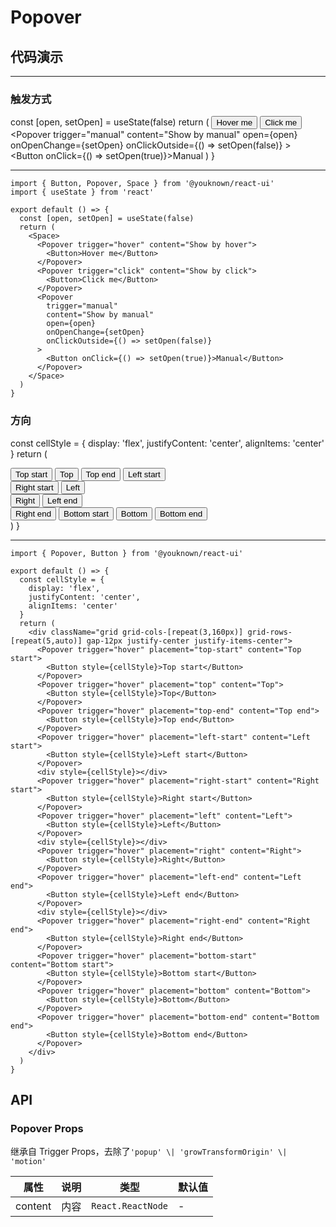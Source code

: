 # Popover

## 代码演示


---

### 触发方式

  const [open, setOpen] = useState(false)
  return (
    <Space>
      <Popover trigger="hover" content="Show by hover">
        <Button>Hover me</Button>
      </Popover>
      <Popover trigger="click" content="Show by click">
        <Button>Click me</Button>
      </Popover>
      <Popover
        trigger="manual"
        content="Show by manual"
        open={open}
        onOpenChange={setOpen}
        onClickOutside={() => setOpen(false)}
      >
        <Button onClick={() => setOpen(true)}>Manual</Button>
      </Popover>
    </Space>
  )
}

<PopoverTrigger />

---

```tsx
import { Button, Popover, Space } from '@youknown/react-ui'
import { useState } from 'react'

export default () => {
  const [open, setOpen] = useState(false)
  return (
    <Space>
      <Popover trigger="hover" content="Show by hover">
        <Button>Hover me</Button>
      </Popover>
      <Popover trigger="click" content="Show by click">
        <Button>Click me</Button>
      </Popover>
      <Popover
        trigger="manual"
        content="Show by manual"
        open={open}
        onOpenChange={setOpen}
        onClickOutside={() => setOpen(false)}
      >
        <Button onClick={() => setOpen(true)}>Manual</Button>
      </Popover>
    </Space>
  )
}
```

### 方向

  const cellStyle = {
    display: 'flex',
    justifyContent: 'center',
    alignItems: 'center'
  }
  return (
    <div className="grid grid-cols-[repeat(3,160px)] grid-rows-[repeat(5,auto)] gap-12px justify-center justify-items-center">
      <Popover trigger="hover" placement="top-start" content="Top start">
        <Button style={cellStyle}>Top start</Button>
      </Popover>
      <Popover trigger="hover" placement="top" content="Top">
        <Button style={cellStyle}>Top</Button>
      </Popover>
      <Popover trigger="hover" placement="top-end" content="Top end">
        <Button style={cellStyle}>Top end</Button>
      </Popover>
      <Popover trigger="hover" placement="left-start" content="Left start">
        <Button style={cellStyle}>Left start</Button>
      </Popover>
      <div style={cellStyle}></div>
      <Popover trigger="hover" placement="right-start" content="Right start">
        <Button style={cellStyle}>Right start</Button>
      </Popover>
      <Popover trigger="hover" placement="left" content="Left">
        <Button style={cellStyle}>Left</Button>
      </Popover>
      <div style={cellStyle}></div>
      <Popover trigger="hover" placement="right" content="Right">
        <Button style={cellStyle}>Right</Button>
      </Popover>
      <Popover trigger="hover" placement="left-end" content="Left end">
        <Button style={cellStyle}>Left end</Button>
      </Popover>
      <div style={cellStyle}></div>
      <Popover trigger="hover" placement="right-end" content="Right end">
        <Button style={cellStyle}>Right end</Button>
      </Popover>
      <Popover trigger="hover" placement="bottom-start" content="Bottom start">
        <Button style={cellStyle}>Bottom start</Button>
      </Popover>
      <Popover trigger="hover" placement="bottom" content="Bottom">
        <Button style={cellStyle}>Bottom</Button>
      </Popover>
      <Popover trigger="hover" placement="bottom-end" content="Bottom end">
        <Button style={cellStyle}>Bottom end</Button>
      </Popover>
    </div>
  )
}

<PopoverPlacement />

---

```tsx
import { Popover, Button } from '@youknown/react-ui'

export default () => {
  const cellStyle = {
    display: 'flex',
    justifyContent: 'center',
    alignItems: 'center'
  }
  return (
    <div className="grid grid-cols-[repeat(3,160px)] grid-rows-[repeat(5,auto)] gap-12px justify-center justify-items-center">
      <Popover trigger="hover" placement="top-start" content="Top start">
        <Button style={cellStyle}>Top start</Button>
      </Popover>
      <Popover trigger="hover" placement="top" content="Top">
        <Button style={cellStyle}>Top</Button>
      </Popover>
      <Popover trigger="hover" placement="top-end" content="Top end">
        <Button style={cellStyle}>Top end</Button>
      </Popover>
      <Popover trigger="hover" placement="left-start" content="Left start">
        <Button style={cellStyle}>Left start</Button>
      </Popover>
      <div style={cellStyle}></div>
      <Popover trigger="hover" placement="right-start" content="Right start">
        <Button style={cellStyle}>Right start</Button>
      </Popover>
      <Popover trigger="hover" placement="left" content="Left">
        <Button style={cellStyle}>Left</Button>
      </Popover>
      <div style={cellStyle}></div>
      <Popover trigger="hover" placement="right" content="Right">
        <Button style={cellStyle}>Right</Button>
      </Popover>
      <Popover trigger="hover" placement="left-end" content="Left end">
        <Button style={cellStyle}>Left end</Button>
      </Popover>
      <div style={cellStyle}></div>
      <Popover trigger="hover" placement="right-end" content="Right end">
        <Button style={cellStyle}>Right end</Button>
      </Popover>
      <Popover trigger="hover" placement="bottom-start" content="Bottom start">
        <Button style={cellStyle}>Bottom start</Button>
      </Popover>
      <Popover trigger="hover" placement="bottom" content="Bottom">
        <Button style={cellStyle}>Bottom</Button>
      </Popover>
      <Popover trigger="hover" placement="bottom-end" content="Bottom end">
        <Button style={cellStyle}>Bottom end</Button>
      </Popover>
    </div>
  )
}
```

## API

### Popover Props

继承自 Trigger Props，去除了`'popup' \| 'growTransformOrigin' \| 'motion'`

| 属性       | 说明               | 类型              | 默认值   |
| ---------- | ------------------ | ----------------- | -------- |
| content    | 内容           | `React.ReactNode`         | -  |
